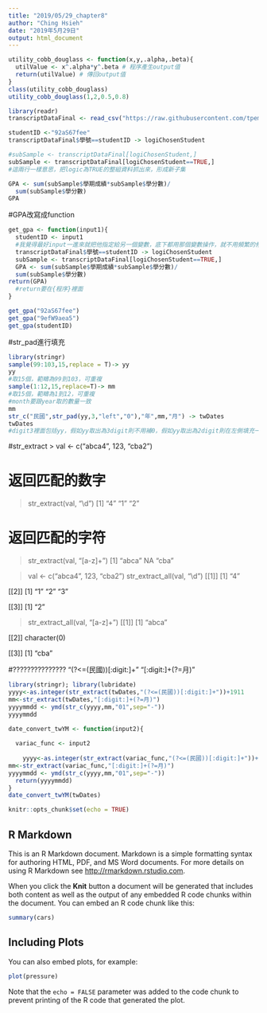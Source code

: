 ```yaml
---
title: "2019/05/29_chapter8"
author: "Ching Hsieh"
date: "2019年5月29日"
output: html_document
---
```


```r
utility_cobb_douglass <- function(x,y,.alpha,.beta){
  utilValue <- x^.alpha*y^.beta # 程序產生output值
  return(utilValue) # 傳回output值
}
class(utility_cobb_douglass)
utility_cobb_douglass(1,2,0.5,0.8)
```

```r
library(readr)
transcriptDataFinal <- read_csv("https://raw.githubusercontent.com/tpemartin/github-data/master/transcriptDataFinal.csv")
```

```r
studentID <-"92aS67fee" 
transcriptDataFinal$學號==studentID -> logiChosenStudent

#subSample <- transcriptDataFinal[logiChosenStudent,]
subSample <- transcriptDataFinal[logiChosenStudent==TRUE,]
#這兩行一樣意思，把logic為TRUE的整組資料抓出來，形成新子集

GPA <- sum(subSample$學期成績*subSample$學分數)/
  sum(subSample$學分數) 
GPA
```

#GPA改寫成function
```r
get_gpa <- function(input1){
  studentID <- input1
  #我覺得最好input一進來就把他指定給另一個變數，底下都用那個變數操作，就不用頻繁的修改程式
  transcriptDataFinal$學號==studentID -> logiChosenStudent
  subSample <- transcriptDataFinal[logiChosenStudent==TRUE,]
  GPA <- sum(subSample$學期成績*subSample$學分數)/
  sum(subSample$學分數) 
return(GPA)
  #return要在{程序}裡面
}

get_gpa("92aS67fee")
get_gpa("9efW9aea5")
get_gpa(studentID)
```

#str_pad進行填充
```r
library(stringr)
sample(99:103,15,replace = T)-> yy
yy
#取15個，範疇為99到103，可重複
sample(1:12,15,replace=T)-> mm
#取15個，範疇為1到12，可重複
#month要跟year取的數量一致
mm
str_c("民國",str_pad(yy,3,"left","0"),"年",mm,"月") -> twDates
twDates
#digit3裡面包括yy，假如yy取出為3digit則不用補0，假如yy取出為2digit則在左側填充一個0
```

#str_extract
> val <- c("abca4", 123, "cba2")

# 返回匹配的数字
> str_extract(val, "\\d")
[1] "4" "1" "2"

# 返回匹配的字符
> str_extract(val, "[a-z]+")
[1] "abca" NA     "cba" 


> val <- c("abca4", 123, "cba2")
> str_extract_all(val, "\\d")
[[1]]
[1] "4"

[[2]]
[1] "1" "2" "3"

[[3]]
[1] "2"

> str_extract_all(val, "[a-z]+")
[[1]]
[1] "abca"

[[2]]
character(0)

[[3]]
[1] "cba"


#???????????????
"(?<=(民國))[:digit:]+"
"[:digit:]+(?=月)"
```r
library(stringr); library(lubridate)
yyyy<-as.integer(str_extract(twDates,"(?<=(民國))[:digit:]+"))+1911
mm<-str_extract(twDates,"[:digit:]+(?=月)")
yyyymmdd <- ymd(str_c(yyyy,mm,"01",sep="-"))
yyyymmdd
```

```r
date_convert_twYM <- function(input2){
  
  variac_func <- input2
  
    yyyy<-as.integer(str_extract(variac_func,"(?<=(民國))[:digit:]+"))+1911
mm<-str_extract(variac_func,"[:digit:]+(?=月)")
yyyymmdd <- ymd(str_c(yyyy,mm,"01",sep="-"))
  return(yyyymmdd)
}
date_convert_twYM(twDates)
```




































```r
knitr::opts_chunk$set(echo = TRUE)
```

## R Markdown

This is an R Markdown document. Markdown is a simple formatting syntax for authoring HTML, PDF, and MS Word documents. For more details on using R Markdown see <http://rmarkdown.rstudio.com>.

When you click the **Knit** button a document will be generated that includes both content as well as the output of any embedded R code chunks within the document. You can embed an R code chunk like this:

```r
summary(cars)
```

## Including Plots

You can also embed plots, for example:

```r
plot(pressure)
```

Note that the `echo = FALSE` parameter was added to the code chunk to prevent printing of the R code that generated the plot.
